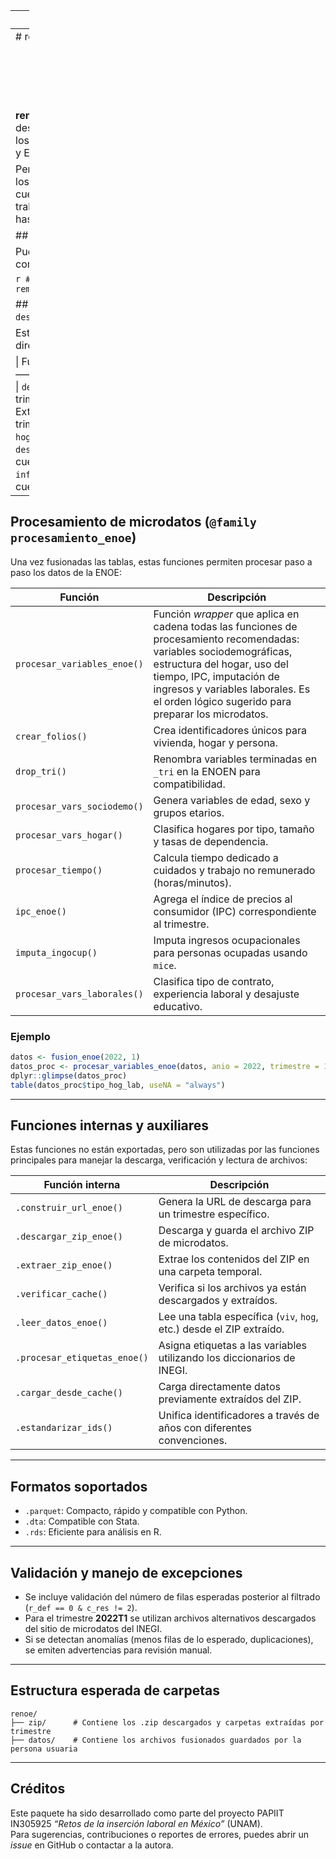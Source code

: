 
---
output: github_document
---
# renoe <img src="man/figures/logo.png" align="right" height="120" />

**renoe** es un paquete en desarrollo para facilitar la descarga, carga, fusión, procesamiento y análisis de los microdatos de la Encuesta Nacional de Ocupación y Empleo (ENOE) del INEGI.

Permite trabajar de forma reproducible y eficiente con los datos de los distintos trimestres y formatos de cuestionario (básico o ampliado), siguiendo un flujo de trabajo estructurado que abarca desde la descarga hasta el procesamiento avanzado de variables.

## Instalación

Puedes instalar la versión en desarrollo desde GitHub con:

```r
# install.packages("remotes")
remotes::install_github("aniuxa/renoe")
```

## Descarga y documentación (`@family descarga_documenta_enoe`)

Estas funciones permiten obtener y manejar los datos directamente desde las fuentes oficiales del INEGI:

| Función                      | Descripción                                                                 |
|-----------------------------|-----------------------------------------------------------------------------|
| `descarga_enoe()`           | Descarga el archivo ZIP oficial del trimestre desde el sitio del INEGI.     |
| `carga_enoe()`              | Extrae, etiqueta y carga directamente las tablas de un trimestre.           |
| `fusion_enoe()`             | Fusiona las tablas `viv`, `hog`, `sdem`, `coe1` y `coe2` en un solo objeto. |
| `descargar_cuestionarios()` | Descarga los cuestionarios PDF disponibles por trimestre.                   |
| `info_trimestre()`          | Devuelve metadatos sobre el cuestionario usado (básico o ampliado).         |

---

## Procesamiento de microdatos (`@family procesamiento_enoe`)

Una vez fusionadas las tablas, estas funciones permiten procesar paso a paso los datos de la ENOE:

| Función                      | Descripción                                                                 |
|-----------------------------|-----------------------------------------------------------------------------|
| `procesar_variables_enoe()` | Función *wrapper* que aplica en cadena todas las funciones de procesamiento recomendadas: variables sociodemográficas, estructura del hogar, uso del tiempo, IPC, imputación de ingresos y variables laborales. Es el orden lógico sugerido para preparar los microdatos. |
| `crear_folios()`            | Crea identificadores únicos para vivienda, hogar y persona.                |
| `drop_tri()`                | Renombra variables terminadas en `_tri` en la ENOEN para compatibilidad.   |
| `procesar_vars_sociodemo()` | Genera variables de edad, sexo y grupos etarios.                           |
| `procesar_vars_hogar()`     | Clasifica hogares por tipo, tamaño y tasas de dependencia.                 |
| `procesar_tiempo()`         | Calcula tiempo dedicado a cuidados y trabajo no remunerado (horas/minutos).|
| `ipc_enoe()`                | Agrega el índice de precios al consumidor (IPC) correspondiente al trimestre. |
| `imputa_ingocup()`          | Imputa ingresos ocupacionales para personas ocupadas usando `mice`.        |
| `procesar_vars_laborales()` | Clasifica tipo de contrato, experiencia laboral y desajuste educativo.     |

### Ejemplo

```r
datos <- fusion_enoe(2022, 1)
datos_proc <- procesar_variables_enoe(datos, anio = 2022, trimestre = 1)
dplyr::glimpse(datos_proc)
table(datos_proc$tipo_hog_lab, useNA = "always")
```

---

## Funciones internas y auxiliares

Estas funciones no están exportadas, pero son utilizadas por las funciones principales para manejar la descarga, verificación y lectura de archivos:

| Función interna              | Descripción                                                                 |
|-----------------------------|-----------------------------------------------------------------------------|
| `.construir_url_enoe()`     | Genera la URL de descarga para un trimestre específico.                     |
| `.descargar_zip_enoe()`     | Descarga y guarda el archivo ZIP de microdatos.                             |
| `.extraer_zip_enoe()`       | Extrae los contenidos del ZIP en una carpeta temporal.                      |
| `.verificar_cache()`        | Verifica si los archivos ya están descargados y extraídos.                  |
| `.leer_datos_enoe()`        | Lee una tabla específica (`viv`, `hog`, etc.) desde el ZIP extraído.        |
| `.procesar_etiquetas_enoe()`| Asigna etiquetas a las variables utilizando los diccionarios de INEGI.      |
| `.cargar_desde_cache()`     | Carga directamente datos previamente extraídos del ZIP.                     |
| `.estandarizar_ids()`       | Unifica identificadores a través de años con diferentes convenciones.       |

---

## Formatos soportados

- `.parquet`: Compacto, rápido y compatible con Python.
- `.dta`: Compatible con Stata.
- `.rds`: Eficiente para análisis en R.

---

## Validación y manejo de excepciones

- Se incluye validación del número de filas esperadas posterior al filtrado (`r_def == 0 & c_res != 2`).
- Para el trimestre **2022T1** se utilizan archivos alternativos descargados del sitio de microdatos del INEGI.
- Si se detectan anomalías (menos filas de lo esperado, duplicaciones), se emiten advertencias para revisión manual.

---

## Estructura esperada de carpetas

```
renoe/
├── zip/      # Contiene los .zip descargados y carpetas extraídas por trimestre
├── datos/    # Contiene los archivos fusionados guardados por la persona usuaria
```

---

## Créditos

Este paquete ha sido desarrollado como parte del proyecto PAPIIT IN305925 _“Retos de la inserción laboral en México”_ (UNAM).  
Para sugerencias, contribuciones o reportes de errores, puedes abrir un _issue_ en GitHub o contactar a la autora.
